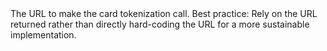 <ResponseField name="CardRegistrationURL" type="string" >    
The URL to make the card tokenization call.  
Best practice: Rely on the URL returned rather than directly hard-coding the URL for a more sustainable implementation.  
</ResponseField>